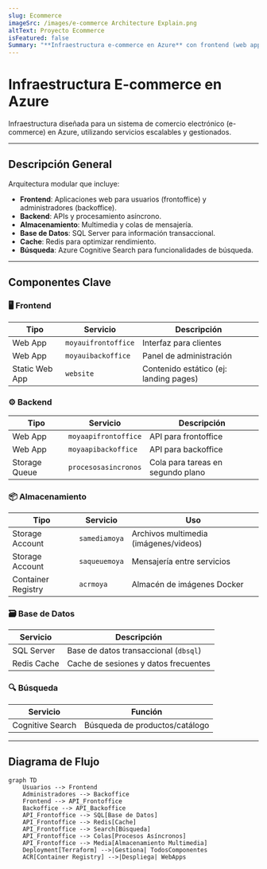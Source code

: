 ```yaml
---
slug: Ecommerce
imageSrc: /images/e-commerce Architecture Explain.png
altText: Proyecto Ecommerce
isFeatured: false
Summary: "**Infraestructura e-commerce en Azure** con frontend (web apps), backend (APIs + colas), almacenamiento (media/ACR), base de datos (SQL + Redis) y búsqueda (Cognitive Search). Desplegada con Terraform, escalable y segura para clientes (frontoffice) y administradores (backoffice)."
---
```

# Infraestructura E-commerce en Azure

Infraestructura diseñada para un sistema de comercio electrónico (e-commerce) en Azure, utilizando servicios escalables y gestionados.

---

## Descripción General
Arquitectura modular que incluye:
- **Frontend**: Aplicaciones web para usuarios (frontoffice) y administradores (backoffice).
- **Backend**: APIs y procesamiento asíncrono.
- **Almacenamiento**: Multimedia y colas de mensajería.
- **Base de Datos**: SQL Server para información transaccional.
- **Cache**: Redis para optimizar rendimiento.
- **Búsqueda**: Azure Cognitive Search para funcionalidades de búsqueda.

---

## Componentes Clave

### 🖥 Frontend
| Tipo | Servicio | Descripción |
|------|----------|-------------|
| Web App | `moyauifrontoffice` | Interfaz para clientes |
| Web App | `moyauibackoffice` | Panel de administración |
| Static Web App | `website` | Contenido estático (ej: landing pages) |

### ⚙ Backend
| Tipo | Servicio | Descripción |
|------|----------|-------------|
| Web App | `moyaapifrontoffice` | API para frontoffice |
| Web App | `moyaapibackoffice` | API para backoffice |
| Storage Queue | `procesosasincronos` | Cola para tareas en segundo plano |

### 📦 Almacenamiento
| Tipo | Servicio | Uso |
|------|----------|-----|
| Storage Account | `samediamoya` | Archivos multimedia (imágenes/videos) |
| Storage Account | `saqueuemoya` | Mensajería entre servicios |
| Container Registry | `acrmoya` | Almacén de imágenes Docker |

### 🗃 Base de Datos
| Servicio | Descripción |
|----------|-------------|
| SQL Server | Base de datos transaccional (`dbsql`) |
| Redis Cache | Cache de sesiones y datos frecuentes |

### 🔍 Búsqueda
| Servicio | Función |
|----------|---------|
| Cognitive Search | Búsqueda de productos/catálogo |

---

## Diagrama de Flujo
```mermaid
graph TD
    Usuarios --> Frontend
    Administradores --> Backoffice
    Frontend --> API_Frontoffice
    Backoffice --> API_Backoffice
    API_Frontoffice --> SQL[Base de Datos]
    API_Frontoffice --> Redis[Cache]
    API_Frontoffice --> Search[Búsqueda]
    API_Frontoffice --> Colas[Procesos Asíncronos]
    API_Frontoffice --> Media[Almacenamiento Multimedia]
    Deployment[Terraform] -->|Gestiona| TodosComponentes
    ACR[Container Registry] -->|Despliega| WebApps
